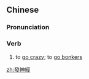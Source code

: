 {{also|发神经}}
==Chinese==
{{zh-forms|s=发神经|type=12}}

===Pronunciation===
{{zh-pron
|m=fāshénjīng
|c=faat3 san4 ging1
|cat=v
}}

===Verb===
{{zh-verb}}

# to [[go crazy]]; to [[go bonkers]]

[[zh:發神經]]